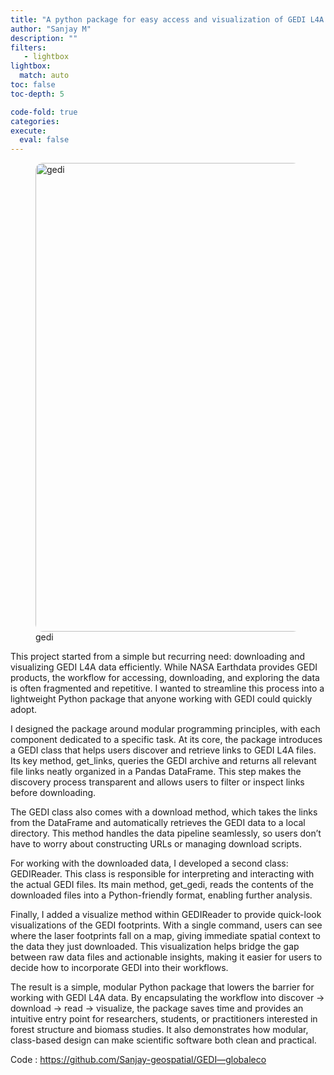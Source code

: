 ```yaml
---
title: "A python package for easy access and visualization of GEDI L4A data"
author: "Sanjay M"
description: ""
filters:
   - lightbox
lightbox: 
  match: auto
toc: false
toc-depth: 5

code-fold: true
categories: 
execute: 
  eval: false
---
```


![gedi](globaleco.gif){width=750px style="border-radius:12px;"}


This project started from a simple but recurring need: downloading and visualizing GEDI L4A data efficiently. While NASA Earthdata provides GEDI products, the workflow for accessing, downloading, and exploring the data is often fragmented and repetitive. I wanted to streamline this process into a lightweight Python package that anyone working with GEDI could quickly adopt.

I designed the package around modular programming principles, with each component dedicated to a specific task. At its core, the package introduces a GEDI class that helps users discover and retrieve links to GEDI L4A files. Its key method, get_links, queries the GEDI archive and returns all relevant file links neatly organized in a Pandas DataFrame. This step makes the discovery process transparent and allows users to filter or inspect links before downloading.

The GEDI class also comes with a download method, which takes the links from the DataFrame and automatically retrieves the GEDI data to a local directory. This method handles the data pipeline seamlessly, so users don’t have to worry about constructing URLs or managing download scripts.

For working with the downloaded data, I developed a second class: GEDIReader. This class is responsible for interpreting and interacting with the actual GEDI files. Its main method, get_gedi, reads the contents of the downloaded files into a Python-friendly format, enabling further analysis.

Finally, I added a visualize method within GEDIReader to provide quick-look visualizations of the GEDI footprints. With a single command, users can see where the laser footprints fall on a map, giving immediate spatial context to the data they just downloaded. This visualization helps bridge the gap between raw data files and actionable insights, making it easier for users to decide how to incorporate GEDI into their workflows.

The result is a simple, modular Python package that lowers the barrier for working with GEDI L4A data. By encapsulating the workflow into discover → download → read → visualize, the package saves time and provides an intuitive entry point for researchers, students, or practitioners interested in forest structure and biomass studies. It also demonstrates how modular, class-based design can make scientific software both clean and practical.

Code : [https://github.com/Sanjay-geospatial/GEDI---globaleco](https://github.com/Sanjay-geospatial/GEDI---globaleco)